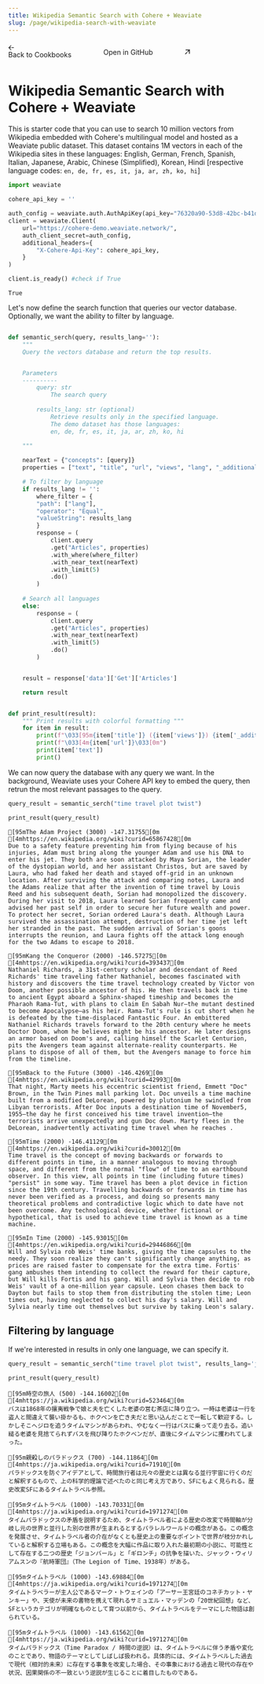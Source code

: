 ```yaml
---
title: Wikipedia Semantic Search with Cohere + Weaviate
slug: /page/wikipedia-search-with-weaviate
---
```


<div class="cookbook-nav-container">
  <a href="/page/cookbooks" class="back-button pt-10 group inline-block cursor-pointer font-medium " rel="noreferrer"
    target="_self">
    <div class="pr-1 inline-block group-hover:no-underline">
      <svg width="11.8" height="11" viewBox="0 0 14 13" fill="none" xmlns="http://www.w3.org/2000/svg">
        <path
          d="M1.1554 7.20808C1.35066 7.40335 1.66724 7.40335 1.8625 7.20808L7.18477 1.88582C7.38003 1.69055 7.38003 1.37397 7.18477 1.17871L6.83121 0.825157C6.63595 0.629895 6.31937 0.629896 6.12411 0.825157L0.801842 6.14742C0.60658 6.34269 0.60658 6.65927 0.801842 6.85453L1.1554 7.20808Z"
          fill="currentColor" />
        <path
          d="M1.1554 5.79226C1.35066 5.597 1.66724 5.597 1.8625 5.79226L7.18477 11.1145C7.38003 11.3098 7.38003 11.6264 7.18477 11.8216L6.83121 12.1752C6.63595 12.3705 6.31937 12.3705 6.12411 12.1752L0.801842 6.85292C0.60658 6.65766 0.60658 6.34108 0.801842 6.14582L1.1554 5.79226Z"
          fill="currentColor" />
        <path
          d="M2.52491 6.23674C2.52492 5.9606 2.74878 5.73675 3.02491 5.73675H6.28412C6.4513 5.73675 6.60742 5.8203 6.70015 5.95941L7.03347 6.45941C7.25499 6.79169 7.01679 7.23675 6.61745 7.23675H3.0249C2.74876 7.23675 2.5249 7.01289 2.5249 6.73674L2.52491 6.23674Z"
          fill="currentColor" />
        <path
          d="M13.5517 6.73676C13.5517 7.0129 13.3278 7.23675 13.0517 7.23675H8.79246C8.62528 7.23675 8.46916 7.1532 8.37643 7.0141L8.04311 6.5141C7.8216 6.18182 8.05979 5.73675 8.45914 5.73675H13.0517C13.3278 5.73675 13.5517 5.96062 13.5517 6.23676L13.5517 6.73676Z"
          fill="currentColor" />
      </svg>
    </div>
    Back to Cookbooks
  </a>

  <a href=https://github.com/cohere-ai/cohere-developer-experience/blob/main/notebooks/guides/Wikipedia_search_demo_cohere_weaviate.ipynb class="github-button pt-10 group inline-block cursor-pointer font-medium " rel="noreferrer"
    target="_blank">
    Open in GitHub
    <div class="pl-1 inline-block group-hover:no-underline">
      <svg width="14" height="10" viewBox="0 0 14 10" fill="none" xmlns="http://www.w3.org/2000/svg">
        <path
          d="M8.63218 0.366821C8.35604 0.366821 8.13218 0.590679 8.13218 0.866821V8.39364C8.13218 8.66978 8.35604 8.89364 8.63218 8.89364H9.13218C9.40832 8.89364 9.63218 8.66978 9.63218 8.39364V0.866821C9.63218 0.590678 9.40832 0.366821 9.13218 0.366821H8.63218Z"
          fill="currentColor" />
        <path
          d="M9.63332 1.36796C9.63332 1.6441 9.40946 1.86796 9.13332 1.86796H1.6065C1.33035 1.86796 1.1065 1.6441 1.1065 1.36796V0.867956C1.1065 0.591813 1.33035 0.367956 1.6065 0.367956H9.13332C9.40946 0.367956 9.63332 0.591813 9.63332 0.867956V1.36796Z"
          fill="currentColor" />
        <path
          d="M8.35063 2.02206C8.54588 2.21732 8.54588 2.5339 8.35062 2.72916L6.04601 5.03377C5.9278 5.15198 5.75833 5.20329 5.59439 5.1705L5.00515 5.05264C4.61356 4.97432 4.46728 4.49118 4.74966 4.2088L7.28997 1.66849C7.48523 1.47323 7.80182 1.47323 7.99708 1.6685L8.35063 2.02206Z"
          fill="currentColor" />
        <path
          d="M0.199967 9.46558C0.0047119 9.27032 0.0047151 8.95374 0.199974 8.75848L3.21169 5.74677C3.3299 5.62855 3.49938 5.57724 3.66331 5.61003L4.25256 5.72789C4.64414 5.80621 4.79042 6.28935 4.50804 6.57173L1.26063 9.81915C1.06536 10.0144 0.748774 10.0144 0.553513 9.81914L0.199967 9.46558Z"
          fill="currentColor" />
      </svg>
    </div>
  </a>
</div>

<div>
  <h1>Wikipedia Semantic Search with Cohere + Weaviate</h1>
</div>

<style>
  .header {
    padding: 9px 0 17px 0;
    display: flex;
    flex-direction: column;
  }

  a[href],
  .field-description a:not([href=""]),
  .markdown-body a[href],
  .markdown-body a:not([href=""]) {
    text-decoration: none;
  }

  #content {
    padding: 0 32px;
  }

  #content-head {
    display: none;
  }

  .guide-page-title {
    font-size: 29px !important;
  }

  .back-button .github-button {
    border-radius: 0 !important;
    border-width: 0 !important;
    background-color: inherit !important;
  }

  .cookbook-nav-container {
    display: flex;
    flex-direction: row;
    justify-content: space-between;
    align-items: center;
  }

  @media only screen and (min-width: 620px) {
    .guide-page-title {
      width: 70%;
    }

    .header {
      display: flex;
      flex-direction: row;
      align-items: center;
      justify-content: space-between;
      padding: 9px 0 17px 0;
    }

    .git--button {
      width: 145px !important;
      display: flex;
      flex-direction: row;
      justify-content: center;
      align-items: center;
      padding: 8px 16px;

      width: 154px;
      height: 35px;

      background: #D4D9D4;
      border: 1px solid #9DAAA4;
      border-radius: 6px;
    }
  }


  @media only screen and (min-width: 1024px) {
    .guide-page-title {
      font-size: 46px !important;
    }

    .header {
      padding: 9px 0 32px 0;
    }
  }
</style>

This is starter code that you can use to search 10 million vectors from Wikipedia embedded with Cohere's multilingual model and hosted as a Weaviate public dataset. This dataset contains 1M vectors in each of the Wikipedia sites in these languages: English, German, French, Spanish, Italian, Japanese, Arabic, Chinese (Simplified), Korean, Hindi \[respective language codes: `en, de, fr, es, it, ja, ar, zh, ko, hi`\]


```python PYTHON
import weaviate

cohere_api_key = ''

auth_config = weaviate.auth.AuthApiKey(api_key="76320a90-53d8-42bc-b41d-678647c6672e") 
client = weaviate.Client(
    url="https://cohere-demo.weaviate.network/",
    auth_client_secret=auth_config,
    additional_headers={
        "X-Cohere-Api-Key": cohere_api_key,
    }
)

client.is_ready() #check if True
```




    True



Let's now define the search function that queries our vector database. Optionally, we want the ability to filter by language.


```python PYTHON

def semantic_serch(query, results_lang=''):
    """ 
    Query the vectors database and return the top results. 


    Parameters
    ----------
        query: str
            The search query
            
        results_lang: str (optional)
            Retrieve results only in the specified language.
            The demo dataset has those languages:
            en, de, fr, es, it, ja, ar, zh, ko, hi

    """
    
    nearText = {"concepts": [query]}
    properties = ["text", "title", "url", "views", "lang", "_additional {distance}"]

    # To filter by language
    if results_lang != '':
        where_filter = {
        "path": ["lang"],
        "operator": "Equal",
        "valueString": results_lang
        }
        response = (
            client.query
            .get("Articles", properties)
            .with_where(where_filter)
            .with_near_text(nearText)
            .with_limit(5)
            .do()
        )
        
    # Search all languages
    else:
        response = (
            client.query
            .get("Articles", properties)
            .with_near_text(nearText)
            .with_limit(5)
            .do()
        )


    result = response['data']['Get']['Articles']

    return result


def print_result(result):
    """ Print results with colorful formatting """
    for item in result:
        print(f"\033[95m{item['title']} ({item['views']}) {item['_additional']['distance']}\033[0m")
        print(f"\033[4m{item['url']}\033[0m")
        print(item['text'])
        print()
```

We can now query the database with any query we want. In the background, Weaviate uses your Cohere API key to embed the query, then retrun the most relevant passages to the query.


```python PYTHON
query_result = semantic_serch("time travel plot twist")

print_result(query_result)
```

    [95mThe Adam Project (3000) -147.31755[0m
    [4mhttps://en.wikipedia.org/wiki?curid=65867428[0m
    Due to a safety feature preventing him from flying because of his injuries, Adam must bring along the younger Adam and use his DNA to enter his jet. They both are soon attacked by Maya Sorian, the leader of the dystopian world, and her assistant Christos, but are saved by Laura, who had faked her death and stayed off-grid in an unknown location. After surviving the attack and comparing notes, Laura and the Adams realize that after the invention of time travel by Louis Reed and his subsequent death, Sorian had monopolized the discovery. During her visit to 2018, Laura learned Sorian frequently came and advised her past self in order to secure her future wealth and power. To protect her secret, Sorian ordered Laura's death. Although Laura survived the assassination attempt, destruction of her time jet left her stranded in the past. The sudden arrival of Sorian's goons interrupts the reunion, and Laura fights off the attack long enough for the two Adams to escape to 2018.
    
    [95mKang the Conqueror (2000) -146.57275[0m
    [4mhttps://en.wikipedia.org/wiki?curid=393437[0m
    Nathaniel Richards, a 31st-century scholar and descendant of Reed Richards' time traveling father Nathaniel, becomes fascinated with history and discovers the time travel technology created by Victor von Doom, another possible ancestor of his. He then travels back in time to ancient Egypt aboard a Sphinx-shaped timeship and becomes the Pharaoh Rama-Tut, with plans to claim En Sabah Nur—the mutant destined to become Apocalypse—as his heir. Rama-Tut's rule is cut short when he is defeated by the time-displaced Fantastic Four. An embittered Nathaniel Richards travels forward to the 20th century where he meets Doctor Doom, whom he believes might be his ancestor. He later designs an armor based on Doom's and, calling himself the Scarlet Centurion, pits the Avengers team against alternate-reality counterparts. He plans to dispose of all of them, but the Avengers manage to force him from the timeline.
    
    [95mBack to the Future (3000) -146.4269[0m
    [4mhttps://en.wikipedia.org/wiki?curid=42993[0m
    That night, Marty meets his eccentric scientist friend, Emmett "Doc" Brown, in the Twin Pines mall parking lot. Doc unveils a time machine built from a modified DeLorean, powered by plutonium he swindled from Libyan terrorists. After Doc inputs a destination time of November5, 1955—the day he first conceived his time travel invention—the terrorists arrive unexpectedly and gun Doc down. Marty flees in the DeLorean, inadvertently activating time travel when he reaches .
    
    [95mTime (2000) -146.41129[0m
    [4mhttps://en.wikipedia.org/wiki?curid=30012[0m
    Time travel is the concept of moving backwards or forwards to different points in time, in a manner analogous to moving through space, and different from the normal "flow" of time to an earthbound observer. In this view, all points in time (including future times) "persist" in some way. Time travel has been a plot device in fiction since the 19th century. Travelling backwards or forwards in time has never been verified as a process, and doing so presents many theoretical problems and contradictive logic which to date have not been overcome. Any technological device, whether fictional or hypothetical, that is used to achieve time travel is known as a time machine.
    
    [95mIn Time (2000) -145.93015[0m
    [4mhttps://en.wikipedia.org/wiki?curid=29446866[0m
    Will and Sylvia rob Weis' time banks, giving the time capsules to the needy. They soon realize they can't significantly change anything, as prices are raised faster to compensate for the extra time. Fortis' gang ambushes them intending to collect the reward for their capture, but Will kills Fortis and his gang. Will and Sylvia then decide to rob Weis' vault of a one-million year capsule. Leon chases them back to Dayton but fails to stop them from distributing the stolen time; Leon times out, having neglected to collect his day's salary. Will and Sylvia nearly time out themselves but survive by taking Leon's salary.
    


## Filtering by language
If we're interested in results in only one language, we can specify it.


```python PYTHON
query_result = semantic_serch("time travel plot twist", results_lang='ja')

print_result(query_result)
```

    [95m時空の旅人 (500) -144.16002[0m
    [4mhttps://ja.wikipedia.org/wiki?curid=523464[0m
    バスは1868年の攘夷戦争で娘と夫を亡くした老婆の営む茶店に降り立つ。一時は老婆は一行を盗人と間違えて襲い掛かるも、ホクベンを亡き夫だと思い込んだことで一転して歓迎する。しかしそこへジロを追うタイムマシンがあらわれ、やむなく一行はバスに乗って走り去る。追い縋る老婆を見捨てられずバスを飛び降りたホクベンだが、直後にタイムマシンに攫われてしまった。
    
    [95m親殺しのパラドックス (700) -144.11864[0m
    [4mhttps://ja.wikipedia.org/wiki?curid=71910[0m
    パラドックスを防ぐアイデアとして、時間旅行者は元々の歴史とは異なる並行宇宙に行くのだと解釈するもので、上の科学的理論で述べたのと同じ考え方であり、SFにもよく見られる。歴史改変SFにあるタイムトラベル参照。
    
    [95mタイムトラベル (1000) -143.70331[0m
    [4mhttps://ja.wikipedia.org/wiki?curid=1971274[0m
    タイムパラドックスの矛盾を説明するため、タイムトラベル者による歴史の改変で時間軸が分岐し元の世界と並行した別の世界が生まれるとするパラレルワールドの概念がある。この概念を発展させ、タイムトラベル者の介在がなくとも歴史上の重要なポイントで世界が枝分かれしていると解釈する立場もある。この概念を大幅に作品に取り入れた最初期の小説に、可能性として存在する二つの歴史「ジョンバール」と「ギロンチ」の抗争を描いた、ジャック・ウィリアムスンの『航時軍団』（The Legion of Time、1938年）がある。
    
    [95mタイムトラベル (1000) -143.69884[0m
    [4mhttps://ja.wikipedia.org/wiki?curid=1971274[0m
    タイムトラベラーが主人公であるマーク・トウェインの「アーサー王宮廷のコネチカット・ヤンキー」や、天使が未来の書物を携えて現れるサミュエル・マッデンの「20世紀回想」など、SFというカテゴリが明確なものとして育つ以前から、タイムトラベルをテーマにした物語は創られている。
    
    [95mタイムトラベル (1000) -143.61562[0m
    [4mhttps://ja.wikipedia.org/wiki?curid=1971274[0m
    タイムパラドックス（Time Paradox / 時間の逆説）は、タイムトラベルに伴う矛盾や変化のことであり、物語のテーマとしてしばしば扱われる。具体的には、タイムトラベルした過去で現代（相対的未来）に存在する事象を改変した場合、その事象における過去と現代の存在や状況、因果関係の不一致という逆説が生じることに着目したものである。
